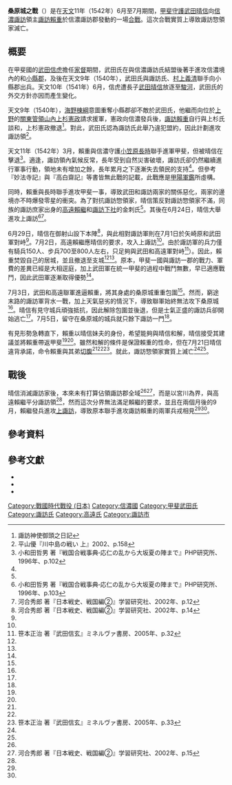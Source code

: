 {{Infobox Military Conflict|
battle_name= 桑原城之戰
|campaign= 
|image= [[File:Kuwaharajyo.jpg|300px]]
|caption= 桑原城址
|conflict= [[戰國時代_(日本)|戰國時代]]
|date= [[天文_(後奈良天皇)|天文]]11年（1542年）6月至7月
|place= [[日本|日本]][[信濃國|信濃]]桑原（現[[長野縣|長野縣]][[諏訪市|諏訪市]]四賀桑原）
|result= 武田軍獲勝，諏訪氏實質上滅亡
|combatant1= [[File:Takeda_mon.svg|17px]][[武田氏|武田氏]]<br>{{Link-ja|高遠氏|高遠氏}}
|combatant2= [[File:Japanese_crest_Suwa_Kajinoha(White_background).svg|17px]]{{Link-ja|諏訪氏|諏訪氏}}
|commander1= [[File:Takeda_mon.svg|17px]][[武田信玄|武田晴信]]<br>[[高遠賴繼|高遠賴繼]]
|commander2= [[File:Japanese_crest_Suwa_Kajinoha(White_background).svg|17px]][[諏訪賴重|諏訪賴重]]
|strength1= 
|strength2= 
|casualties1= 
|casualties2= 
|}}
'''桑原城之戰'''（{{jpn|j=桑原城の戦い|hg=くわばらじょうのたたかい|rm=Kuwabarajōnotatakai}}）是在[[天文_(後奈良天皇)|天文]]11年（1542年）6月至7月期間，[[甲斐國|甲斐]][[守護|守護]][[武田晴信|武田晴信]]向[[信濃國|信濃]][[諏訪郡|諏訪]]領主[[諏訪賴重|諏訪賴重]]於信濃諏訪郡發動的一場[[戰役|合戰]]。這次合戰實質上導致諏訪惣領家滅亡。

== 概要 ==
在甲斐國的[[武田信虎|武田信虎]]擔任[[家督|家督]]期間，武田氏在與信濃諏訪氏結盟後著手進攻信濃境內的{{Link-ja|佐久郡|佐久郡}}和[[小縣郡|小縣郡]]，及後在天文9年（1540年），武田氏與諏訪氏、[[村上義清|村上義清]]聯手向小縣郡出兵。天文10年（1541年）6月，信虎遭長子[[武田晴信|武田晴信]]放逐至[[駿河國|駿河]]，武田氏的外交方針亦因而產生變化。

天文9年（1540年），[[海野棟綱|海野棟綱]]意圖重奪小縣郡卻不敵於武田氏，他繼而向位於[[上野國|上野]]的[[關東管領|關東管領]][[山內上杉家|山內]][[上杉憲政|上杉憲政]]請求援軍，憲政向信濃發兵後，[[諏訪賴重|諏訪賴重]]自行與上杉氏談和，上杉憲政撤退<ref>諏訪神使御頭之日記</ref>。對此，武田氏認為諏訪氏此舉乃違犯盟約，因此計劃進攻諏訪領<ref>平山優『川中島の戦い 上』2002、p.158</ref>。

天文11年（1542年）3月，賴重與信濃守護[[小笠原長時|小笠原長時]]聯手進軍甲斐，但被晴信在{{Link-ja|瀨澤之戰|瀬沢の戦い|瀨澤}}擊退<ref name="戦国合戦事典p102">小和田哲男 著『戦国合戦事典‐応仁の乱から大坂夏の陣まで』PHP研究所、1996年、p.102</ref>。適逢，諏訪領內氣候反常，長年受到自然災害破壞，諏訪氏卻仍然繼續進行軍事行動，領地未有增加之餘，長年累月之下逐漸失去領民的支持<ref name="笹本p32"/>。但參考『妙法寺記』與『高白齋記』等書皆無此戰的記載，此戰應是[[甲陽軍鑑|甲陽軍鑑]]所虛構。

同時，賴重與長時聯手進攻甲斐一事，導致武田和諏訪兩家的關係惡化，兩家的邊境亦不時爆發零星的衝突。為了對抗諏訪惣領家，晴信策反對諏訪惣領家不滿，同族的諏訪庶家出身的[[高遠賴繼|高遠賴繼]]和[[諏訪大社|諏訪下社]]的金刺氏<ref name="戦国合戦事典p103"/>。其後在6月24日，晴信大舉進攻上諏訪<ref name="戦国合戦事典p103">小和田哲男 著『戦国合戦事典‐応仁の乱から大坂夏の陣まで』PHP研究所、1996年、p.103</ref><ref name="河合p12">河合秀郎 著『日本戦史、戦国編②』学習研究社、2002年、p.12</ref>。

6月29日，晴信在御射山設下本陣<ref name="河合p14">河合秀郎 著『日本戦史、戦国編②』学習研究社、2002年、p.14</ref>，與此相對諏訪軍則在7月1日於矢崎原和武田軍對峙<ref name="河合p14"/>。7月2日，高遠賴繼應晴信的要求，攻入上諏訪<ref name="河合p14"/>。由於諏訪軍的兵力僅有騎兵150人、步兵700至800人左右，只足夠與武田和高遠軍對峙<ref name="笹本p32">笹本正治 著『武田信玄』ミネルヴァ書房、2005年、p.32</ref>）。因此，賴重焚毀自己的居城{{Link-ja|上原城|上原城}}，並且撤退至支城{{Link-ja|桑原城|桑原城}}<ref name="戦国合戦事典p103"/><ref name="河合p14"/>。原本，甲斐一國與諏訪一郡的戰力、軍費的差異已經是大相逕庭，加上武田軍在統一甲斐的過程中戰鬥無數，早已適應戰鬥，因此武田軍逐漸取得優勢<ref name="笹本p32"/>。

7月3日，武田和高遠聯軍進逼賴重，將其身處的桑原城重重包圍<ref name="河合p14"/>。然而，窮途末路的諏訪軍背水一戰，加上天氣惡劣的情況下，導致聯軍始終無法攻下桑原城<ref name="河合p14"/>。晴信有見守城兵頑強抵抗，因此解除包圍並後退，但是士氣正盛的諏訪兵卻開始逃亡<ref name="河合p14"/>。7月5日，留守在桑原城的城兵就只餘下諏訪一門<ref name="河合p14"/>。

有見形勢急轉直下，賴重以晴信妹夫的身份，希望能夠與晴信和解，晴信接受其建議並將賴重帶返甲斐<ref name="戦国合戦事典p103"/><ref name="河合p14"/>。雖然和解的條件是保證賴重的性命，但在7月21日晴信違背承諾，命令賴重與其弟{{Link-ja|諏訪賴高|諏訪頼高}}[[切腹|切腹]]<ref name="戦国合戦事典p103"/><ref name="河合p14"/><ref name="笹本p33">笹本正治 著『武田信玄』ミネルヴァ書房、2005年、p.33</ref>。就此，諏訪惣領家實質上滅亡<ref name="戦国合戦事典p103"/><ref name="河合p14"/>。

== 戰後 ==
晴信消滅諏訪家後，本來未有打算佔領諏訪郡全域<ref name="笹本p33"/><ref name="河合p15">河合秀郎 著『日本戦史、戦国編②』学習研究社、2002年、p.15</ref>，而是以宮川為界，與高遠賴繼平分諏訪領<ref name="河合p14"/>，然而這次分界無法滿足賴繼的要求，並且在兩個月後的9月，賴繼發兵進攻[[宮川之戰|上諏訪]]，導致原本聯手進攻諏訪賴重的兩軍兵戎相見<ref name="笹本p33"/><ref name="河合p15"/>。

== 參考資料 ==
{{Reflist}}

== 參考文獻 ==
*{{ja icon}}{{cite book|script-title=ja:《日本戦史、戦国編②》|isbn=978-4-059-01099-9 |publisher=[[學習控股|學習研究社]] |author=河合秀郎}}
*{{ja icon}}{{cite book|script-title=ja:《戦国合戦事典 – 応仁の乱から大坂夏の陣まで》|isbn=978-4-569-56862-1 |publisher=[[PHP研究所|PHP研究所]] |author={{Link-ja|小和田哲男|小和田哲男}}}}
*{{ja icon}}{{cite book|script-title=ja:《武田信玄》|isbn=978-4-623-04500-6 |publisher={{Link-ja|密涅瓦書房|ミネルヴァ書房}} |author={{Link-ja|笹本正治|笹本正治}}}}

{{DEFAULTSORT:Kuwabarajōnotatakai}}
[[Category:戰國時代戰役_(日本)|Category:戰國時代戰役 (日本)]]
[[Category:信濃國|Category:信濃國]]
[[Category:甲斐武田氏|Category:甲斐武田氏]]
[[Category:諏訪氏|Category:諏訪氏]]
[[Category:高遠氏|Category:高遠氏]]
[[Category:諏訪市|Category:諏訪市]]